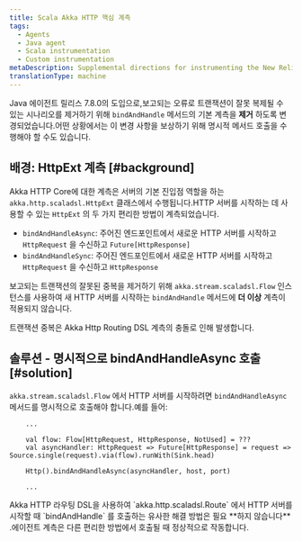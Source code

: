 ```yaml
---
title: Scala Akka HTTP 핵심 계측
tags:
  - Agents
  - Java agent
  - Scala instrumentation
  - Custom instrumentation
metaDescription: Supplemental directions for instrumenting the New Relic Java agent with Scala applications using the Akka HTTP Core framework.
translationType: machine
---
```


Java 에이전트 릴리스 7.8.0의 도입으로,보고되는 오류로 트랜잭션이 잘못 복제될 수 있는 시나리오를 제거하기 위해 `bindAndHandle` 메서드의 기본 계측을 **제거** 하도록 변경되었습니다.어떤 상황에서는 이 변경 사항을 보상하기 위해 명시적 메서드 호출을 수행해야 할 수도 있습니다.

## 배경: HttpExt 계측 [#background]

Akka HTTP Core에 대한 계측은 서버의 기본 진입점 역할을 하는 `akka.http.scaladsl.HttpExt` 클래스에서 수행됩니다.HTTP 서버를 시작하는 데 사용할 수 있는 `HttpExt` 의 두 가지 편리한 방법이 계측되었습니다.

* `bindAndHandleAsync`: 주어진 엔드포인트에서 새로운 HTTP 서버를 시작하고 `HttpRequest` 을 수신하고 `Future[HttpResponse]`
* `bindAndHandleSync`: 주어진 엔드포인트에서 새로운 HTTP 서버를 시작하고 `HttpRequest` 을 수신하고 `HttpResponse`

보고되는 트랜잭션의 잘못된 중복을 제거하기 위해 `akka.stream.scaladsl.Flow` 인스턴스를 사용하여 새 HTTP 서버를 시작하는 `bindAndHandle` 메서드에 **더 이상** 계측이 적용되지 않습니다.

트랜잭션 중복은 Akka Http Routing DSL 계측의 충돌로 인해 발생합니다.

## 솔루션 - 명시적으로 bindAndHandleAsync 호출 [#solution]

`akka.stream.scaladsl.Flow` 에서 HTTP 서버를 시작하려면 `bindAndHandleAsync` 메서드를 명시적으로 호출해야 합니다.예를 들어:

```
    ...

    val flow: Flow[HttpRequest, HttpResponse, NotUsed] = ???
    val asyncHandler: HttpRequest => Future[HttpResponse] = request => Source.single(request).via(flow).runWith(Sink.head)

    Http().bindAndHandleAsync(asyncHandler, host, port)

    ...
```

<Callout variant="important">
  Akka HTTP 라우팅 DSL을 사용하여 `akka.http.scaladsl.Route` 에서 HTTP 서버를 시작할 때 `bindAndHandle` 를 호출하는 유사한 해결 방법은 필요 **하지 않습니다** .에이전트 계측은 다른 편리한 방법에서 호출될 때 정상적으로 작동합니다.
</Callout>